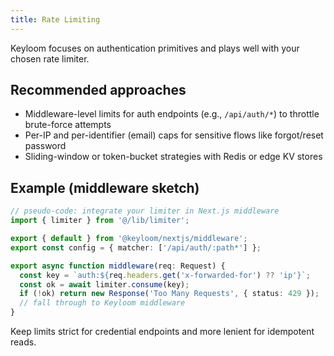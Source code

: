```yaml
---
title: Rate Limiting
---
```


Keyloom focuses on authentication primitives and plays well with your chosen rate limiter.

## Recommended approaches

- Middleware-level limits for auth endpoints (e.g., `/api/auth/*`) to throttle brute-force attempts
- Per-IP and per-identifier (email) caps for sensitive flows like forgot/reset password
- Sliding-window or token-bucket strategies with Redis or edge KV stores

## Example (middleware sketch)

```ts
// pseudo-code: integrate your limiter in Next.js middleware
import { limiter } from '@/lib/limiter';

export { default } from '@keyloom/nextjs/middleware';
export const config = { matcher: ['/api/auth/:path*'] };

export async function middleware(req: Request) {
  const key = `auth:${req.headers.get('x-forwarded-for') ?? 'ip'}`;
  const ok = await limiter.consume(key);
  if (!ok) return new Response('Too Many Requests', { status: 429 });
  // fall through to Keyloom middleware
}
```

Keep limits strict for credential endpoints and more lenient for idempotent reads.

